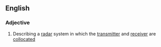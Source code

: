 ==English==

===Adjective===
{{en-adj|-}}

# Describing a [[radar]] system in which the [[transmitter]] and [[receiver]] are [[collocate]]d